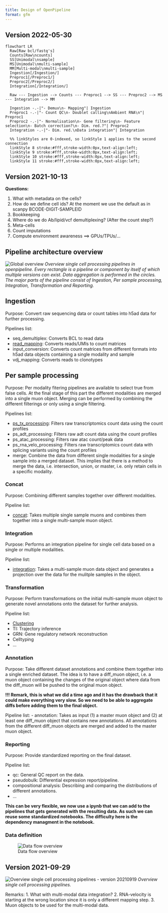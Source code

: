 ```yaml
---
title: Design of OpenPipeline
format: gfm
---
```


<!-- README.md is generated by running 'quarto render README.qmd' -->


## Version 2022-05-30

```mermaid
flowchart LR
  Raw[Raw bcl/fastq's]
  Counts[Raw\ncounts]
  SS[Unimodal\nsample]
  MS[Unimodal\nmulti-sample]
  MM[Multi-modal\nmulti-sample]
  Ingestion[/Ingestion/]
  Preproc1[/Preproc1/]
  Preproc2[/Preproc2/]
  Integration[/Integration/]

  Raw --- Ingestion --> Counts --- Preproc1 --> SS --- Preproc2 --> MS --- Integration --> MM

  Ingestion -.-|"- Demux\n- Mapping"| Ingestion
  Preproc1 -.-|"- Count QC\n- Doublet calling\nAmbient RNA\n"| Preproc1
  Preproc2 -.-|"- Normalisation\n- Gene filtering\n- Feature selection\n- Batch correction?\n- Dim. red.?"| Preproc2
  Integration -.-|"- Dim. red.\nData integration"| Integration

  %% linkStyles are 0-indexed, so linkStyle 1 applies to the second connection
  linkStyle 8 stroke:#fff,stroke-width:0px,text-align:left;
  linkStyle 9 stroke:#fff,stroke-width:0px,text-align:left;
  linkStyle 10 stroke:#fff,stroke-width:0px,text-align:left;
  linkStyle 11 stroke:#fff,stroke-width:0px,text-align:left;
```

## Version 2021-10-13


__Questions:__

1. What with metadata on the cells?
2. How do we define cell ids? At the moment we use the default as in scanpy BCODE-DIGIT-SAMPLEID
3. Bookkeeping
4. Where do we do Ab/lipid/vcf demultiplexing? (After the count step?)
5. Meta-cells
6. Count imputations
7. Compute environment awareness ==> GPUs/TPUs/...

## Pipeline architecture overview

![Global overview](figures/pipelines-target-p3.png)
_Overview single cell processing pipelines in openpipeline. Every rectangle is a pipeline or component by itself of which multiple versions can exist. Data aggregation is performed in the circles. The major parts of the pipeline consist of Ingestion, Per sample processing, Integration, Transformation and Reporting._ 


## Ingestion

Purpose: Convert raw sequencing data or count tables into h5ad data for further processing. 

Pipelines list:

- seq_demultiplex: Converts BCL to read data
- [read_mapping](pipeline/read_mapping.md): Converts reads/UMIs to count matrices
- input_conversion: Converts count matrices from different formats into h5ad data objects containing a single modality and sample
- vdj_mapping: Converts reads to clonotypes

## Per sample processing

Purpose: Per modality fitering pipelines are available to select true from false cells. At the final stage of this part the different modalities are merged into a single muon object. Merging can be performed by combining the different filterings or only using a single filtering.

Pipelines list: 

- [ps_tx_processing](pipeline/ps_tx_processing.md): Filters raw transcriptomics count data using the count profiles
- ps_adt_processing: Filters raw adt count data using the count profiles
- ps_atac_processing: Filters raw atac count/peak data 
- ps_rna_velo_processing: Filters raw transcriptomics count data with splicing variants using the count profiles 
- merge: Combine the data from different single modalities for a single sample into a merged dataset. This implies that there is a method to merge the data, i.e. intersection, union, or master, i.e. only retain cells in a specific modality.

### Concat

Purpose: Combining different samples together over different modalities.

Pipeline list: 

- [concat](pipeline/concat.md): Takes multiple single sample muons and combines them together into a single multi-sample muon object.

### Integration

Purpose: Performs an integration pipeline for single cell data based on a single or multiple modalities. 

Pipeline list: 

- [integration](pipeline/integration.md): Takes a multi-sample muon data object and generates a projection over the data for the mulitple samples in the object.

### Transformation

Purpose: Perform transformations on the initial multi-sample muon object to generate novel annotations onto the dataset for further analysis.

Pipeline list:

- [Clustering](pipeline/clustering.md)
- TI: Trajectory inference
- GRN: Gene regulatory network reconstruction
- Celltyping
- ...


### Annotation

Purpose: Take different dataset annotations and combine them together into a single enriched dataset. The idea is to have a diff_muon object, i.e. a muon object containing the changes of the original object where data from the diff_muon will be pushed to the original muon object. 

__!!! Remark, this is what we did a time ago and it has the drawback that it could make everything very slow. So we need to be able to aggregate diffs before adding them to the final object.__

Pipeline list:
- annotation: Takes as input (1) a master muon object and (2) at least one diff_muon object that contains new annotations. All annotations from the different diff_muon objects are merged and added to the master muon object.


### Reporting

Purpose: Provide standardized reporting on the final dataset.

Pipeline list: 

- qc: General QC report on the data.
- pseudobulk: Differential expression report/pipeline.
- compositional analysis: Describing and comparing the distributions of different annotations. 
- ...

__This can be very flexible, we now use a ipynb that we can add to the pipelines that gets generated with the resulting data. As such we can reuse some standardized notebooks. The difficulty here is the dependency managment in the notebook.__


### Data definition

![Data flow overview](figures/data-flow.png)

## Version 2021-09-29

![Overview single cell processing pipelines - version 20210919](figures/pipelines-target-p1.png)
_Overview single cell processing pipelines._

Remarks:
1. What with multi-modal data integration? 
2. RNA-velocity is starting at the wrong location since it is only a different mapping step.
3. Muon objects to be used for the multi-modal data.


